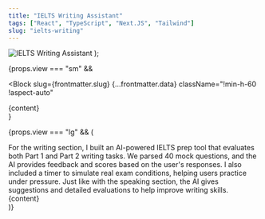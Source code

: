 ```yaml
---
title: "IELTS Writing Assistant"
tags: ["React", "TypeScript", "Next.JS", "Tailwind"]
slug: "ielts-writing"
---
```



  <img src="/assets/web-9.svg" alt="IELTS Writing Assistant" />
);

{props.view === "sm" &&

<Block
  slug={frontmatter.slug}
  {...frontmatter.data}
  className="!min-h-60 !aspect-auto"
>
  <div className="absolute md:-right-20 left-20 md:left-auto md:top-1/4 h-[180%] md:w-full w-[150%] md:scale-125 origin-bottom-left">
    {content}
  </div>
</Block>
}

{props.view === "lg" && (

<div className="relative md:rounded-3xl rounded-2xl text-neutral-400 overflow-y-auto overflow-x-hidden md:p-11 p-6 flex flex-col bg-white">
  <Title>{frontmatter.title}</Title>
  <TextBlock>
    For the writing section, I built an AI-powered IELTS prep tool that
    evaluates both Part 1 and Part 2 writing tasks. We parsed 40 mock questions,
    and the AI provides feedback and scores based on the user's responses. I
    also included a timer to simulate real exam conditions, helping users
    practice under pressure. Just like with the speaking section, the AI gives
    suggestions and detailed evaluations to help improve writing skills.
  </TextBlock>
  <Tags tags={frontmatter.tags} />
  <div className="absolute bottom-20 md:left-1/2 md:w-2/3  w-[200%] ">
    {content}
  </div>
</div>
)}
